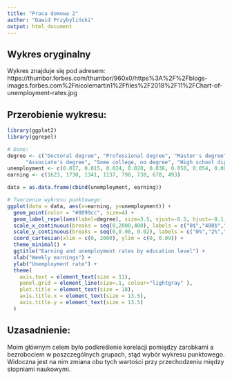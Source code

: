 ---
title: "Praca domowa 2"
author: "Dawid Przybyliński"
output: html_document
---

## Wykres oryginalny 
Wykres znajduje się pod adresem: https://thumbor.forbes.com/thumbor/960x0/https%3A%2F%2Fblogs-images.forbes.com%2Fnicolemartin1%2Ffiles%2F2018%2F11%2FChart-of-unemployment-rates.jpg


## Przerobienie wykresu:

```{r, message=FALSE}
library(ggplot2)
library(ggrepel)

# Dane:
degree <- c("Doctoral degree", "Professional degree", "Master's degree", "Bachelor's degree", 
      "Associate's degree", "Some college, no degree", "High school diploma", "Less than a high school diploma")
unemployment <- c(0.017, 0.015, 0.024, 0.028, 0.038, 0.050, 0.054, 0.080) 
earning <- c(1623, 1730, 1341, 1137, 798, 738, 678, 493)

data = as.data.frame(cbind(unemployment, earning))

# Tworzenie wykresu punktowego:
ggplot(data = data, aes(x=earning, y=unemployment)) +
  geom_point(color = "#0099cc", size=4) +
  geom_label_repel(aes(label=degree), size=3.5, vjust=-0.5, hjust=-0.1, fill = "#0099cc", color = 'white') + 
  scale_x_continuous(breaks = seq(0,2000,400), labels = c("0$","400$","800$","1200$","1600$","2000$")) +
  scale_y_continuous(breaks = seq(0,0.08, 0.02), labels = c("0%","2%","4%","6%","8%")) +
  coord_cartesian(xlim = c(0, 2000), ylim = c(0, 0.09)) +
  theme_minimal() +
  ggtitle("Earning and unemployment rates by education level") +
  xlab("Weekly earnings") + 
  ylab("Unemployment rate") +
  theme(
    axis.text = element_text(size = 11),
    panel.grid = element_line(size=.1, colour="lightgray" ),
    plot.title = element_text(size = 18),
    axis.title.x = element_text(size = 13.5),
    axis.title.y = element_text(size = 13.5)
  )
```


## Uzasadnienie:
Moim głównym celem było podkreślenie korelacji pomiędzy zarobkami a bezrobociem w poszczególnych grupach, stąd wybór wykresu punktowego. Widoczna jest na nim zmiana obu tych wartości przy przechodzeniu między stopniami naukowymi.
